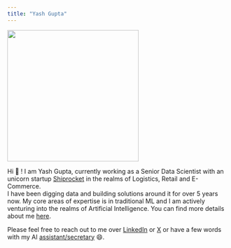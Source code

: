 ```yaml
---
title: "Yash Gupta"
---
```

:::{.text-center}
![](assets/profile_pic.jpeg){width="300" align=center}
:::

Hi 👋 ! I am Yash Gupta, currently working as a Senior Data Scientist with an unicorn startup [Shiprocket](https://www.shiprocket.in/) in the realms of Logistics, Retail and E-Commerce.   
I have been digging data and building solutions around it for over 5 years now. My core areas of expertise is in traditional ML and I am actively venturing into the realms of Artificial Intelligence. You can find more details about me [here](about.html).

Please feel free to reach out to me over [LinkedIn](https://www.linkedin.com/in/nitkgupta/) or [X](https://twitter.com/boi_doingthings) or have a few words with my AI [assistant/secretary](https://hf.co/chat/assistant/66094d23a258db9f29b6c7eb) 😄.
